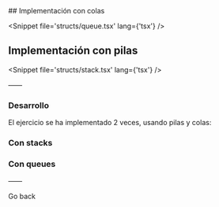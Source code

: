 
<WeekLayout h1_title='Pilas & Colas'>
  ## Implementación con colas

  <Snippet file='structs/queue.tsx' lang={'tsx'} />

  <EnterpriseListQueue client:load />

  ## Implementación con pilas

  <Snippet file='structs/stack.tsx' lang={'tsx'} />

  <EnterpriseListStack client:load />

  ——

  <Dialog title='Ejercicio Propuesto'>
    Construya la solución del siguiente aplicativo usando Pilas y Colas. Su programa también tendrá la opción de consultar, actualizar y eliminar registros.
    Construya un aplicativo que permita guardar en una lista la información: Nombres, Apellido Paterno, Apellido Materno, Sueldo base, Ventas realizadas, Estado civil, Número de Hijos y Sueldo Neto.

    El programa debe calcular para cada empleado el sueldo neto mediante la relación siguiente:

    `Sueldo Neto = Sueldo base + Comisión por ventas - Descuento por seguro - Descuento por impuesto`

    Donde: la comisión por ventas es el 5% de las ventas realizadas.
    El descuento por seguro se obtiene como sigue:

    - Si el empleado es soltero el descuento es de S/. 100.
    - Si el empleado es casado sin hijos el descuento es de S/. 120.
    - Si el empleado es casado con hijos el descuento es de S/. 50 + S/. 70 por cada hijo.

    Suponga que llamamos TA a la suma del Sueldo base + comisión por ventas, entonces el Descuento por el Impuesto (DI) se obtiene como sigue:

    | Rango del TA | Monto de DI |
    | ------------ | ----------- |
    | 0 a 1500     | 0           |
    | 1500 a 2300  | 3% del TA   |
    | 2301 a 3000  | 4% del TA   |
    | 3001 a más   | 6% del TA   |

    El programa debe mostrar el monto total que la empresa debe pagar por concepto de sueldos, el monto total por comisiones de ventas, el monto total de los descuentos por impuesto y por seguro.
  </Dialog>

  ### Desarrollo

  El ejercicio se ha implementado 2 veces, usando pilas y colas:

  ### Con stacks

  <EnterpriseListProposedExerciseStack client:load />

  ### Con queues

  <EnterpriseListProposedExerciseQueue client:load />

  ——

  <Link back>Go back</Link>
</WeekLayout>
